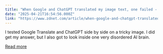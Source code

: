 ```yaml
---
title: "When Google and ChatGPT translated my image text, one failed - and the other got weird"
date: "2025-04-21T16:54:56.000Z"
link: "https://www.zdnet.com/article/when-google-and-chatgpt-translated-my-image-text-one-failed-and-the-other-got-weird/"
---
```


I tested Google Translate and ChatGPT side by side on a tricky image. I did get my answer, but I also got to look inside one very disordered AI brain.

[Read more](https://www.zdnet.com/article/when-google-and-chatgpt-translated-my-image-text-one-failed-and-the-other-got-weird/)
